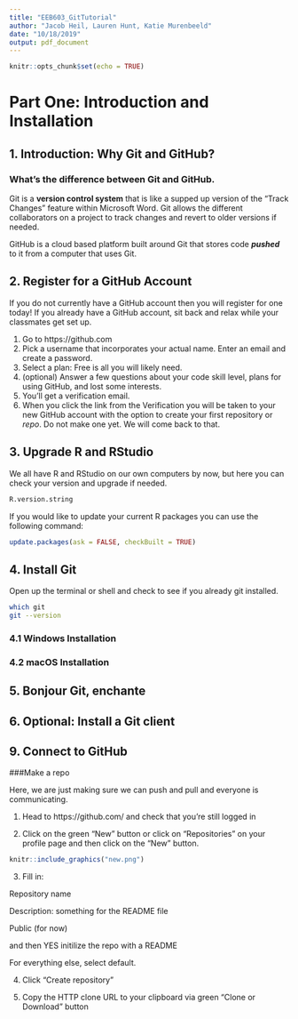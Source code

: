 ```yaml
---
title: "EEB603_GitTutorial"
author: "Jacob Heil, Lauren Hunt, Katie Murenbeeld"
date: "10/18/2019"
output: pdf_document
---
```


```r
knitr::opts_chunk$set(echo = TRUE)
```
# Part One: Introduction and Installation 

## 1. Introduction: Why Git and GitHub?
### What's the difference between Git and GitHub.
Git is a **version control system** that is like a supped up version of the "Track Changes" feature within Microsoft Word. Git allows the different collaborators on a project to track changes and revert to older versions if needed. 

GitHub is a cloud based platform built around Git that stores code *__pushed__* to it from a computer that uses Git.


## 2. Register for a GitHub Account

If you do not currently have a GitHub account then you will register for one today! If you already have a GitHub account, sit back and relax while your classmates get set up.

1. Go to https://github.com
2. Pick a username that incorporates your actual name. Enter an email and create a password.
3. Select a plan: Free is all you will likely need.
4. (optional) Answer a few questions about your code skill level, plans for using GitHub, and lost some interests.
5. You'll get a verification email. 
6. When you click the link from the Verification you will be taken to your new GitHub account with the option to create your first repository or *repo*. Do not make one yet. We will come back to that. 

## 3. Upgrade R and RStudio
We all have R and RStudio on our own computers by now, but here you can check your version and upgrade if needed.

```r
R.version.string
```

If you would like to update your current R packages you can use the following command:

```r
update.packages(ask = FALSE, checkBuilt = TRUE)
```

## 4. Install Git
Open up the terminal or shell and check to see if you already git installed.

```bash
which git
git --version
```

### 4.1 Windows Installation


### 4.2 macOS Installation

## 5. Bonjour Git, enchante

## 6. Optional: Install a Git client

## 9. Connect to GitHub 

###Make a repo

Here, we are just making sure we can push and pull and everyone is communicating.

1. Head to https://github.com/ and check that you're still logged in

2. Click on the green "New" button or click on "Repositories" on your profile page and then click on the "New" button. 
```r
knitr::include_graphics("new.png")
```

3. Fill in:

Repository name 

Description: something for the README file

Public (for now)

and then YES initilize the repo with a README

For everything else, select default.

4. Click "Create repository"

5. Copy the HTTP clone URL to your clipboard via green "Clone or Download" button





